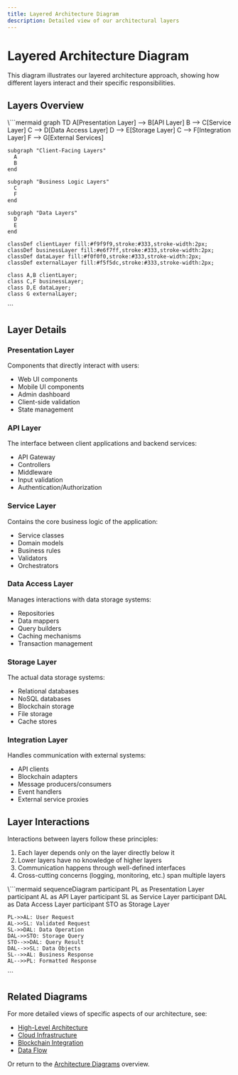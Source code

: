 ```yaml
---
title: Layered Architecture Diagram
description: Detailed view of our architectural layers
---
```



# Layered Architecture Diagram

<ContentBlock>
  This diagram illustrates our layered architecture approach, showing how different layers interact and their specific responsibilities.
</ContentBlock>

<SectionAnchor id="layers-overview" />

## Layers Overview

<DiagramBlock title="Layered Architecture">
  \```mermaid
  graph TD
    A[Presentation Layer] --> B[API Layer]
    B --> C[Service Layer]
    C --> D[Data Access Layer]
    D --> E[Storage Layer]
    C --> F[Integration Layer]
    F --> G[External Services]
    
    subgraph "Client-Facing Layers"
      A
      B
    end
    
    subgraph "Business Logic Layers"
      C
      F
    end
    
    subgraph "Data Layers"
      D
      E
    end
    
    classDef clientLayer fill:#f9f9f9,stroke:#333,stroke-width:2px;
    classDef businessLayer fill:#e6f7ff,stroke:#333,stroke-width:2px;
    classDef dataLayer fill:#f0f0f0,stroke:#333,stroke-width:2px;
    classDef externalLayer fill:#f5f5dc,stroke:#333,stroke-width:2px;
    
    class A,B clientLayer;
    class C,F businessLayer;
    class D,E dataLayer;
    class G externalLayer;
  \```
</DiagramBlock>

<SectionAnchor id="layer-details" />

## Layer Details

### Presentation Layer

Components that directly interact with users:

- Web UI components
- Mobile UI components
- Admin dashboard
- Client-side validation
- State management

### API Layer

The interface between client applications and backend services:

- API Gateway
- Controllers
- Middleware
- Input validation
- Authentication/Authorization

### Service Layer

Contains the core business logic of the application:

- Service classes
- Domain models
- Business rules
- Validators
- Orchestrators

### Data Access Layer

Manages interactions with data storage systems:

- Repositories
- Data mappers
- Query builders
- Caching mechanisms
- Transaction management

### Storage Layer

The actual data storage systems:

- Relational databases
- NoSQL databases
- Blockchain storage
- File storage
- Cache stores

### Integration Layer

Handles communication with external systems:

- API clients
- Blockchain adapters
- Message producers/consumers
- Event handlers
- External service proxies

<SectionAnchor id="layer-interactions" />

## Layer Interactions

Interactions between layers follow these principles:

1. Each layer depends only on the layer directly below it
2. Lower layers have no knowledge of higher layers
3. Communication happens through well-defined interfaces
4. Cross-cutting concerns (logging, monitoring, etc.) span multiple layers

<DiagramBlock title="Layer Communication Pattern">
  \```mermaid
  sequenceDiagram
    participant PL as Presentation Layer
    participant AL as API Layer
    participant SL as Service Layer
    participant DAL as Data Access Layer
    participant STO as Storage Layer
    
    PL->>AL: User Request
    AL->>SL: Validated Request
    SL->>DAL: Data Operation
    DAL->>STO: Storage Query
    STO-->>DAL: Query Result
    DAL-->>SL: Data Objects
    SL-->>AL: Business Response
    AL-->>PL: Formatted Response
  \```
</DiagramBlock>

<SectionAnchor id="related-diagrams" />

## Related Diagrams

For more detailed views of specific aspects of our architecture, see:

- [High-Level Architecture](/architecture/diagrams/high-level-architecture)
- [Cloud Infrastructure](/architecture/diagrams/cloud-infrastructure)
- [Blockchain Integration](/architecture/diagrams/blockchain-integration)
- [Data Flow](/architecture/diagrams/data-flow)

Or return to the [Architecture Diagrams](/architecture/diagrams) overview.
